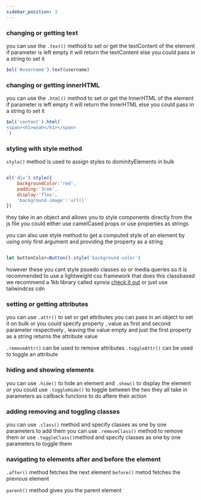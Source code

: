 ```yaml
---
sidebar_position: 3
---
```



### changing or getting text 

you can use the `.text()` method to set or get the textContent of the element
if parameter is left empty it will return the textContent else you could pass in a string to set it
```js
$el('#username').text(username)

```

### changing or getting innerHTML 

you can use the `.html()` method to set or get the InnerHTML of the element
if parameter is left empty it will return the InnerHTML else you could pass in a string to set it
```js
$el('content').html(`
<span><h1>woah</h1></span>
`)

```



### styling with style method

`style()` method is used to assign styles to dominityElements in bulk 
```js

el('div').style({
    backgroundColor:'red',
    padding:'3rem',
    display:'flex',
    'background-image':'url()'
})

```
they take in an object and allows you to style components directly from the js file 
you could either use camelCased props or use properties as strings

you can also use style method to get a computed style of an element by using only first argument and providing the property as a string

```js

let buttonColor=Button().style('background-color')

```
however these you cant style psuedo classes so or media queries so it is recommended to use a lightweight css framework that does this classbased 
we recommend a 1kb library called synxia <a href='https://synxia.onrender.com'>check it out</a> or just use tailwindcss cdn


### setting or getting attributes
you can use `.attr()` to set or get attributes you can pass in an object to set it on bulk or you could specify property , value as first and second parameter respectively , leaving the value empty and just the first property as a string returns the attribute value

`.removeAttr()` can be used to remove attributes
`.toggleAttr()` can be used to toggle an attribute

### hiding and showing elements

you can use `.hide()` to hide an element and `.show()` to display the element or you could use `.toggleHide()` to toggle between the two they all take in parameters as callback functons to do aftere their action

### adding removing and toggling classes

you can use `.class()` method and specify classes as one by one parameters to add them 
you can use `.removeClass()` method to remove them or
use `.toggleClass()`method and specify classes as one by one parameters to toggle them 


### navigating to elements after and before the element

`.after()` method fetches the next element
`before()` metod fetches the previous element

`parent()` method gives you the parent element
